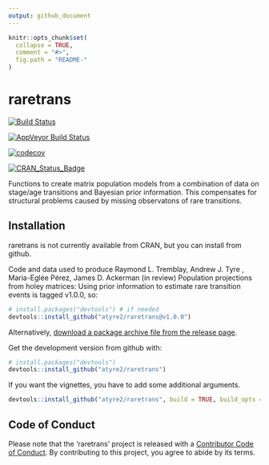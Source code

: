 ```yaml
---
output: github_document
---
```


<!-- README.md is generated from README.Rmd. Please edit that file -->

```r
knitr::opts_chunk$set(
  collapse = TRUE,
  comment = "#>",
  fig.path = "README-"
)
```

# raretrans

[![Build Status](https://travis-ci.com/atyre2/raretrans.svg?token=fZ6v1nEUhWRrRW3uj9TH&branch=master)](https://travis-ci.com/atyre2/raretrans)

[![AppVeyor Build Status](https://ci.appveyor.com/api/projects/status/github/atyre2/raretrans?branch=master&svg=true)](https://ci.appveyor.com/project/atyre2/raretrans)

[![codecov](https://codecov.io/gh/atyre2/raretrans/branch/master/graph/badge.svg?token=NWFl8m4owW)](https://codecov.io/gh/atyre2/raretrans)


[![CRAN_Status_Badge](http://www.r-pkg.org/badges/version/raretrans)](https://cran.r-project.org/package=raretrans)

Functions to create matrix population models from a combination
    of data on stage/age transitions and Bayesian prior information. This 
    compensates for structural problems caused by missing observatons of rare
    transitions. 

## Installation

raretrans is not currently available from CRAN, but you can install from github.

Code and data used to produce Raymond L. Tremblay, Andrew J. Tyre , Maria-Eglée Pérez, James D. Ackerman (in review) Population projections from holey matrices: Using prior information to estimate rare transition events is tagged v1.0.0, so:

```r
# install.packages("devtools") # if needed
devtools::install_github("atyre2/raretrans@v1.0.0")
```

Alternatively, [download a package archive file from the release page](https://github.com/atyre2/raretrans/releases). 

Get the development version from github with:

```r
# install.packages("devtools")
devtools::install_github("atyre2/raretrans")
```
If you want the vignettes, you have to add some additional arguments.

```r
devtools::install_github("atyre2/raretrans", build = TRUE, build_opts = c("--no-resave-data", "--no-manual"))
```

## Code of Conduct

Please note that the 'raretrans' project is released with a
[Contributor Code of Conduct](CODE_OF_CONDUCT.md).
By contributing to this project, you agree to abide by its terms.
